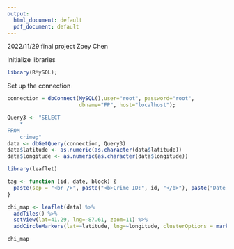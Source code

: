 ```yaml
---
output:
  html_document: default
  pdf_document: default
---
```

2022/11/29
final project 
Zoey Chen

Initialize libraries
```r
library(RMySQL);
```

Set up the connection
```r
connection = dbConnect(MySQL(),user="root", password="root", 
                       dbname="FP", host="localhost");
```

```r
Query3 <- "SELECT 
    *
FROM
    crime;"
data <- dbGetQuery(connection, Query3)
data$latitude <- as.numeric(as.character(data$latitude))
data$longitude <- as.numeric(as.character(data$longitude))
```

```r

library(leaflet)

tag <- function (id, date, block) {
  paste(sep = "<br />", paste("<b>Crime ID:", id, "</b>"), paste("Date:", date), paste("Block:", block))
}

chi_map <- leaflet(data) %>%
  addTiles() %>%
  setView(lat=41.29, lng=-87.61, zoom=11) %>%
  addCircleMarkers(lat=~latitude, lng=~longitude, clusterOptions = markerClusterOptions(), labelOptions=labelOptions(), popup=~tag(crime_id, crime_date, crime_block), radius = 8, stroke = TRUE, fillOpacity = 0.8, opacity = 0.8)

chi_map
```

